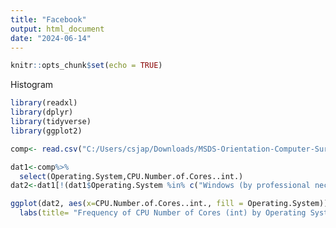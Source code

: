 ---
title: "Facebook"
output: html_document
date: "2024-06-14"
---

```{r setup, include=FALSE}
knitr::opts_chunk$set(echo = TRUE)
```

Histogram 
```{r}
library(readxl)
library(dplyr)
library(tidyverse)
library(ggplot2)
```

```{r}
comp<- read.csv("C:/Users/csjap/Downloads/MSDS-Orientation-Computer-Survey(in).csv")
```

```{r}
dat1<-comp%>%
  select(Operating.System,CPU.Number.of.Cores..int.)
dat2<-dat1[!(dat1$Operating.System %in% c("Windows (by professional necessity), MacOS (by personal choice)", "All of the above" , "I use Mac and Linux")), ]
```

```{r}
ggplot(dat2, aes(x=CPU.Number.of.Cores..int., fill = Operating.System)) + geom_histogram(binwidth =2, color="orange", alpha = 0.7, position="dodge") +
  labs(title= "Frequency of CPU Number of Cores (int) by Operating System", x = "CPU Number of Cores", y ="Frequency")+theme_minimal()
```

